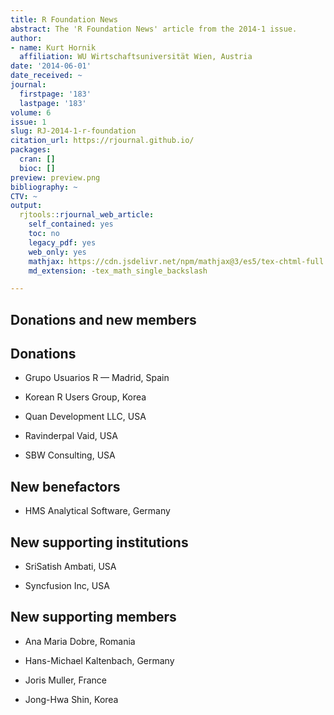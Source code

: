 ```yaml
---
title: R Foundation News
abstract: The 'R Foundation News' article from the 2014-1 issue.
author:
- name: Kurt Hornik
  affiliation: WU Wirtschaftsuniversität Wien, Austria
date: '2014-06-01'
date_received: ~
journal:
  firstpage: '183'
  lastpage: '183'
volume: 6
issue: 1
slug: RJ-2014-1-r-foundation
citation_url: https://rjournal.github.io/
packages:
  cran: []
  bioc: []
preview: preview.png
bibliography: ~
CTV: ~
output:
  rjtools::rjournal_web_article:
    self_contained: yes
    toc: no
    legacy_pdf: yes
    web_only: yes
    mathjax: https://cdn.jsdelivr.net/npm/mathjax@3/es5/tex-chtml-full.js
    md_extension: -tex_math_single_backslash

---
```


::: article
# Donations and new members

## Donations

-   Grupo Usuarios R --- Madrid, Spain

-   Korean R Users Group, Korea

-   Quan Development LLC, USA

-   Ravinderpal Vaid, USA

-   SBW Consulting, USA

## New benefactors

-   HMS Analytical Software, Germany

## New supporting institutions

-   SriSatish Ambati, USA

-   Syncfusion Inc, USA

## New supporting members

-   Ana Maria Dobre, Romania

-   Hans-Michael Kaltenbach, Germany

-   Joris Muller, France

-   Jong-Hwa Shin, Korea
:::
